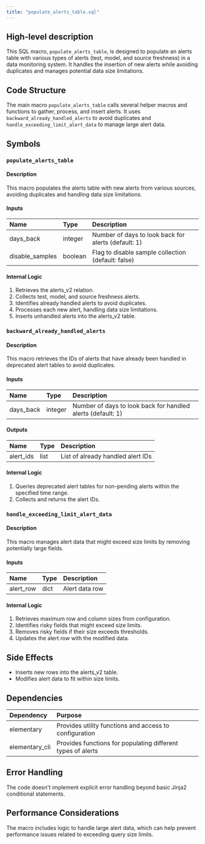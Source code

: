 ```yaml
---
title: "populate_alerts_table.sql"
---
```


## High-level description
This SQL macro, `populate_alerts_table`, is designed to populate an alerts table with various types of alerts (test, model, and source freshness) in a data monitoring system. It handles the insertion of new alerts while avoiding duplicates and manages potential data size limitations.

## Code Structure
The main macro `populate_alerts_table` calls several helper macros and functions to gather, process, and insert alerts. It uses `backward_already_handled_alerts` to avoid duplicates and `handle_exceeding_limit_alert_data` to manage large alert data.

## Symbols

### `populate_alerts_table`
#### Description
This macro populates the alerts table with new alerts from various sources, avoiding duplicates and handling data size limitations.

#### Inputs
| Name | Type | Description |
|:-----|:-----|:------------|
| days_back | integer | Number of days to look back for alerts (default: 1) |
| disable_samples | boolean | Flag to disable sample collection (default: false) |

#### Internal Logic
1. Retrieves the alerts_v2 relation.
2. Collects test, model, and source freshness alerts.
3. Identifies already handled alerts to avoid duplicates.
4. Processes each new alert, handling data size limitations.
5. Inserts unhandled alerts into the alerts_v2 table.

### `backward_already_handled_alerts`
#### Description
This macro retrieves the IDs of alerts that have already been handled in deprecated alert tables to avoid duplicates.

#### Inputs
| Name | Type | Description |
|:-----|:-----|:------------|
| days_back | integer | Number of days to look back for handled alerts (default: 1) |

#### Outputs
| Name | Type | Description |
|:-----|:-----|:------------|
| alert_ids | list | List of already handled alert IDs |

#### Internal Logic
1. Queries deprecated alert tables for non-pending alerts within the specified time range.
2. Collects and returns the alert IDs.

### `handle_exceeding_limit_alert_data`
#### Description
This macro manages alert data that might exceed size limits by removing potentially large fields.

#### Inputs
| Name | Type | Description |
|:-----|:-----|:------------|
| alert_row | dict | Alert data row |

#### Internal Logic
1. Retrieves maximum row and column sizes from configuration.
2. Identifies risky fields that might exceed size limits.
3. Removes risky fields if their size exceeds thresholds.
4. Updates the alert row with the modified data.

## Side Effects
- Inserts new rows into the alerts_v2 table.
- Modifies alert data to fit within size limits.

## Dependencies
| Dependency | Purpose |
|:-----------|:--------|
| elementary | Provides utility functions and access to configuration |
| elementary_cli | Provides functions for populating different types of alerts |

## Error Handling
The code doesn't implement explicit error handling beyond basic Jinja2 conditional statements.

## Performance Considerations
The macro includes logic to handle large alert data, which can help prevent performance issues related to exceeding query size limits.